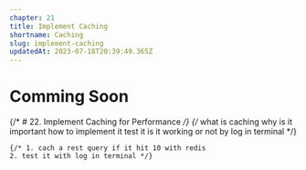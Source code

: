 ```yaml
---
chapter: 21
title: Implement Caching
shortname: Caching
slug: implement-caching
updatedAt: 2023-07-18T20:39:49.365Z
---
```

# Comming Soon


{/* # 22. Implement Caching for Performance */}
{/* 
    what is caching
    why is it important
    how to implement it
    test it is it working or not by log in terminal
*/}

    {/* 1. cach a rest query if it hit 10 with redis
    2. test it with log in terminal */}
